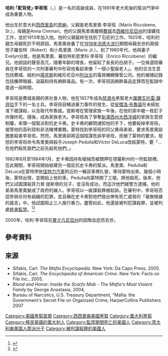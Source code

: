 {{Refimprove|time=2021-03-24T13:47:15+00:00}}
{{Infobox person
|name        = 哈利·李哥班<br/>Harry Riccobene
|image       = Harry Ricobenne.jpg
|caption     = 哈利·李哥班的面部照片
|birth_date  = {{birth date|1909|7|27}}
|birth_place = 意大利[[西西里島|西西里島]][[恩納|恩納]]
|death_date  = {{death date and age|2000|6|19|1909|7|27}}
|death_place = 美國[[賓夕凡尼亞州|賓夕凡尼亞州]]{{link-en|達拉斯 (賓夕凡尼亞州)|Dallas, Pennsylvania|達拉斯}}
|other_names = 駝背佬（The Hunchback）
}}
'''哈利·「駝背佬」·李哥班'''（{{lang-en|'''Harry "The Hunchback" Riccobene'''}}，{{bd|1909年|7月27日|2000年|6月19日}}）是一名{{link-en|費城犯罪家族|Philadelphia crime family}}的高級成員，在1981年老大{{link-en|菲力普·提斯塔|Philip Testa}}死後的幫派鬥爭中成為重要人物。

他出生於意大利[[西西里島|西西里島]]的[[恩納|恩納]]，父親是老馬里奧·李哥班（Mario Riccobene, Sr.），母親是Anna Cimmari。他的父親馬里奧離開[[費城|費城]]去[[西維珍尼亞州|西維珍尼亞州]]的煤礦找工作，並於1913年加入他。他的父親最終在{{link-en|南費城|South Philadelphia}}找到了石匠的工作。1925年，哈利的親生母親死於不明原因，馬里奧收養了在[[1918年流感大流行|1918年流感大流行]]期間母親去世的兩個侄子羅伯特（Robert）和小馬里奧（Mario Jr.）。到了1960年代，他與妻子Evelyn分居。他是馬里奧、羅伯特和恩里科·李哥班（Enrico Riccobene）的繼兄。他說話的聲音高亢，隨著年齡的增長，他留起了長長的白胡子。一位候選陪審員在李哥班的一次刑事審判中形容他看起來像「一個小聖誕老人」。他的合法生意包括費城、紐約州[[揚克斯_(紐約州)|揚克斯]]和維珍尼亞州[[列治文_(維珍尼亞州)|列治文]]的電視機顯像管公司。他的被捕記錄包括攜帶暗器、盜竊和持有麻醉毒品。有一次，李哥班因麻醉毒品定罪而在監獄中度過一段時間。

李哥班是費城長期的黑社會人物，他在1927年成為[[禁酒令|禁酒令]]黑幫老大[[薩爾瓦托雷·薩貝拉|薩爾瓦托雷·薩貝拉]]手下的一名士兵。李哥班目睹過暴力事件的發生，從[[安傑洛·布魯諾|安傑洛·布魯諾]]在未經批准下被謀殺，以及{{link-en|菲力普·提斯塔|Philip Testa}}取代布魯諾。提斯塔在管理家族一年後，在他的家中被一枚釘子炸彈炸死。隨後，{{link-en|尼科德莫·史卡弗|Nicodemo Scarfo}}成為家族老大。李哥班為了爭奪[[新澤西州|新澤西州]][[大西洋城|大西洋城]]的家族生意控制權，率領一個幫派對抗史卡弗。史卡弗的顧問{{link-en|法蘭克·蒙特|Frank Monte}}通知他的手下，他要殺掉李哥班，接管他的高利貸和非法賭博業務。蒙特找到李哥班的同父異母弟弟{{link-en|馬里奧·李哥班|Mario Riccobene}}，要求馬里奧設圈套殺害李哥班。然而，馬里奧卻將這個陰謀告訴李哥班，拒絕了蒙特的要求。發怒的李哥班命令馬里奧與殺手Joseph Pedulla和Victor DeLuca改殺蒙特，要「...在他們殺死我們之前先殺死他們。」

1982年8月至1984年1月，史卡弗因持有槍械而被關押在德薩斯州的一所監獄裡。在此期間，李哥班開始組建另一個反抗史卡弗的幫派。馬里奧、Pedulla和DeLuca在蒙特停放[[佳特力|佳特力汽車]]附近的一輛貨車裡扎營，等待蒙特出來。幾個小時後，蒙特出現，並開始上他的車。Pedulla向蒙特開了三槍，將他殺死。後來，他們又試圖謀殺菲力普·提斯塔的兒子{{link-en|薩爾瓦托雷·泰斯塔|Salvatore Testa}}，並沒有成功，而這次他們被警方逮捕。他的弟弟馬里奧變成了政府的線人。李哥班以一級謀殺罪被起訴。在審判中，李哥班否認參與任何有組織的犯罪，並且稱在史卡弗對他們發出帶有死亡威脅的「毫無根據的謠言」中，他試圖阻止三人施行暴力。盡管如此，他還是被判犯謀殺罪，並被判處[[終身監禁|終身監禁]]。<ref>{{Cite web |url = https://www.foxnews.com/us/too-tough-to-fuggedabout-notable-mafia-nicknames |title = Too tough to fuggedabout: Notable Mafia nicknames |date = 2012-05-11 |publisher = Fox News |language = en |access-date = 2021-03-24 |archive-date = 2021-03-04 |archive-url = https://web.archive.org/web/20210304192440/https://www.foxnews.com/us/too-tough-to-fuggedabout-notable-mafia-nicknames |dead-url = no }}</ref><ref>{{Cite web |url = https://www.nbcphiladelphia.com/news/local/former-philly-police-captain-dies-at-71/75612/ |title = Former Philly Police Captain Dies at 71 |date = 2014-01-08 |publisher = NBC News |language = en |access-date = 2021-03-24 |archive-date = 2021-01-14 |archive-url = https://web.archive.org/web/20210114163911/https://www.nbcphiladelphia.com/news/local/former-philly-police-captain-dies-at-71/75612/ |dead-url = no }}</ref>

2000年，哈利·李哥班在[[賓夕凡尼亞州|賓夕凡尼亞州]]的{{link-en|達拉斯州懲教所|State Correctional Institution – Dallas}}因敗血症而去世。

== 參考資料 ==
{{reflist}}

== 來源 ==
* Sifakis, Carl. ''The Mafia Encyclopedia''. New York: Da Capo Press, 2005. {{ISBN|978-0-8160-5694-1}}
* Sifakis, Carl. ''The Encyclopedia of American Crime''. New York: Facts on File Inc., 2005. {{ISBN|978-0-8160-4040-7}}
* ''Blood and Honor: Inside the Scarfo Mob - The Mafia's Most Violent Family'' by George Anastasia, 2004, {{ISBN|0940159864}}
* Bureau of Narcotics, U.S. Treasury Department, "Mafia: the Government's Secret File on Organized Crime, HarperCollins Publishers 2007 {{ISBN|0-06-136385-5}}

[[Category:美國黑幫首領|Category:美國黑幫首領]]
[[Category:西西里裔美國黑幫|Category:西西里裔美國黑幫]]
[[Category:義大利黑幫|Category:義大利黑幫]]
[[Category:移民美國的義大利人|Category:移民美國的義大利人]]
[[Category:監禁期間死亡的美國人|Category:監禁期間死亡的美國人]]
[[Category:意大利裔美国人帮派分子|Category:意大利裔美国人帮派分子]]
[[Category:被判謀殺罪的美國人|Category:被判謀殺罪的美國人]]